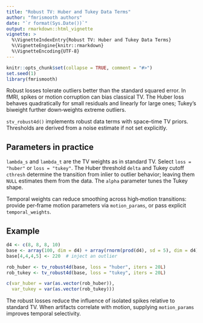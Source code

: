 ```yaml
---
title: "Robust TV: Huber and Tukey Data Terms"
author: "fmrismooth authors"
date: "`r format(Sys.Date())`"
output: rmarkdown::html_vignette
vignette: >
  %\VignetteIndexEntry{Robust TV: Huber and Tukey Data Terms}
  %\VignetteEngine{knitr::rmarkdown}
  %\VignetteEncoding{UTF-8}
---
```


```r
knitr::opts_chunk$set(collapse = TRUE, comment = "#>")
set.seed(1)
library(fmrismooth)
```

Robust losses tolerate outliers better than the standard squared error. In fMRI, spikes or motion corruption can bias classical TV. The Huber loss behaves quadratically for small residuals and linearly for large ones; Tukey’s biweight further down‑weights extreme outliers.

`stv_robust4d()` implements robust data terms with space–time TV priors. Thresholds are derived from a noise estimate if not set explicitly.

## Parameters in practice

`lambda_s` and `lambda_t` are the TV weights as in standard TV. Select `loss = "huber"` or `loss = "tukey"`. The Huber threshold `delta` and Tukey cutoff `cthresh` determine the transition from inlier to outlier behavior; leaving them `NULL` estimates them from the data. The `alpha` parameter tunes the Tukey shape.

Temporal weights can reduce smoothing across high‑motion transitions: provide per‑frame motion parameters via `motion_params`, or pass explicit `temporal_weights`.

## Example

```r
d4 <- c(8, 8, 8, 10)
base <- array(100, dim = d4) + array(rnorm(prod(d4), sd = 5), dim = d4)
base[4,4,4,5] <- 220  # inject an outlier

rob_huber <- tv_robust4d(base, loss = "huber", iters = 20L)
rob_tukey <- tv_robust4d(base, loss = "tukey", iters = 20L)

c(var_huber = var(as.vector(rob_huber)),
  var_tukey = var(as.vector(rob_tukey)))
```

The robust losses reduce the influence of isolated spikes relative to standard TV. When artifacts correlate with motion, supplying `motion_params` improves temporal selectivity.

